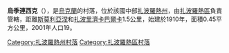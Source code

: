 {{coord|47|44|19|N|34|58|5|E|scale:100000|display=title}}

'''烏季連西克'''（{{lang-uk|Уділенське}}），是[[烏克蘭|烏克蘭]]的村落，位於該國中部[[扎波羅熱州|扎波羅熱州]]，由[[扎波羅熱區|扎波羅熱區]]負責管轄，距離[[斯莫利亞涅_(扎波羅熱區)|斯莫利亞涅]]和[[扎波里濟卡巴爾卡|扎波里濟卡巴爾卡]]1.5公里，始建於1910年，面積0.45平方公里，2001年人口19。

[[Category:扎波羅熱州村落|Category:扎波羅熱州村落]]
[[Category:扎波羅熱區村落|Category:扎波羅熱區村落]]


{{Zaporizhia-geo-stub}}
